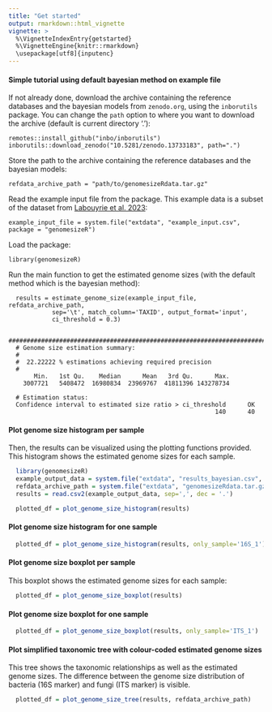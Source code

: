 ```yaml
---
title: "Get started"
output: rmarkdown::html_vignette
vignette: >
  %\VignetteIndexEntry{getstarted}
  %\VignetteEngine{knitr::rmarkdown}
  \usepackage[utf8]{inputenc}
---
```


#### Simple tutorial using default bayesian method on example file

If not already done, download the archive containing the reference databases and the bayesian models from `zenodo.org`, using the `inborutils` package. You can change the `path` option to where you want to download the archive (default is current directory '.'):

```
remotes::install_github("inbo/inborutils")
inborutils::download_zenodo("10.5281/zenodo.13733183", path=".")
```

Store the path to the archive containing the reference databases and the bayesian models:

```
refdata_archive_path = "path/to/genomesizeRdata.tar.gz"
```

Read the example input file from the package. This example data is a subset of the dataset from [Labouyrie et al. 2023](https://doi.org/10.1038/s41467-023-37937-4):

```
example_input_file = system.file("extdata", "example_input.csv", package = "genomesizeR")
```

Load the package:

```
library(genomesizeR)
```

Run the main function to get the estimated genome sizes (with the default method which is the bayesian method):

```
  results = estimate_genome_size(example_input_file, refdata_archive_path, 
            sep='\t', match_column='TAXID', output_format='input', 
            ci_threshold = 0.3)
  
  #############################################################################
  # Genome size estimation summary:
  #
  #  22.22222 % estimations achieving required precision
  #
       Min.   1st Qu.    Median      Mean   3rd Qu.      Max. 
    3007721   5408472  16980834  23969767  41811396 143278734 
  
  # Estimation status:
  Confidence interval to estimated size ratio > ci_threshold      OK 
                                                         140      40 
```

#### Plot genome size histogram per sample

Then, the results can be visualized using the plotting functions provided. This histogram shows the estimated genome sizes for each sample. 

```r
  library(genomesizeR)
  example_output_data = system.file("extdata", "results_bayesian.csv", package = "genomesizeR")
  refdata_archive_path = system.file("extdata", "genomesizeRdata.tar.gz", package = "genomesizeR")
  results = read.csv2(example_output_data, sep=',', dec = '.')
```

```r
  plotted_df = plot_genome_size_histogram(results)
```

#### Plot genome size histogram for one sample

```r
  plotted_df = plot_genome_size_histogram(results, only_sample='16S_1')
```

#### Plot genome size boxplot per sample

This boxplot shows the estimated genome sizes for each sample:

```r
  plotted_df = plot_genome_size_boxplot(results)
```

#### Plot genome size boxplot for one sample

```r
  plotted_df = plot_genome_size_boxplot(results, only_sample='ITS_1')
```

#### Plot simplified taxonomic tree with colour-coded estimated genome sizes

This tree shows the taxonomic relationships as well as the estimated genome sizes. The difference between the genome size distribution of bacteria (16S marker) and fungi (ITS marker) is visible.

```r
  plotted_df = plot_genome_size_tree(results, refdata_archive_path)
```
